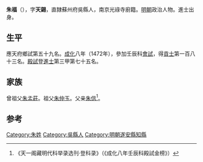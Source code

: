 {{Otheruses|other=名为朱天锡的其他人物|朱天锡}}

'''朱福'''（{{bd|1443年||？}}），字'''天錫'''，直隸蘇州府吳縣人，南京光祿寺廚籍。[[明朝|明朝]]政治人物。進士出身。

== 生平 ==
應天府鄉試第五十九名。[[成化|成化]]八年（1472年），參加壬辰科[[會試|會試]]，得[[貢士|貢士]]第一百八十三名。[[殿試|殿試]]登[[進士|進士]]第三甲第七十五名。

== 家族 ==
曾祖父[[朱孟莊|朱孟莊]]。祖父[[朱仲玉|朱仲玉]]。父亲[[朱信|朱信]]<ref>《天一阁藏明代科举录选刊·登科录》（《成化八年壬辰科殿試金榜》）</ref>。

==参考==
{{reflist}}

{{start box}}
{{s-off}}
{{s-before|[[張瓛_(成化進士)|張瓛]]}}
{{s-title|明朝遂安縣知縣|1474年－1481年}}
{{s-after|[[王朝器|王朝器]]}}
{{end box}}

{{成化八年壬辰科殿試金榜}}

{{Authority control}}

{{DEFAULTSORT:}}
[[Category:朱姓|Category:朱姓]]
[[Category:吳縣人|Category:吳縣人]]
[[Category:明朝遂安縣知縣|Category:明朝遂安縣知縣]]


{{明朝人物小作品}}